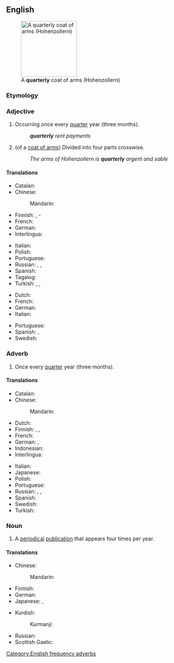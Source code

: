 ==English==
[[File:Hohenzollern Haus Wappen.svg|thumb|150px|A '''quarterly''' coat of arms (Hohenzollern)]]

===Etymology===
{{suffix|quarter|ly|lang=en}}

===Adjective===
{{en-adj|-}}

# Occurring once every [[quarter]] year (three months).
#: '''''quarterly''' rent payments''
# {{lb|en|heraldry}} (of a [[coat of arms]]) Divided into four parts crosswise.
#: ''The arms of Hohenzollern is '''quarterly''' argent and sable''

====Translations====
{{trans-top|occurring once every quarter year}}
* Catalan: {{t|ca|trimestral}}
* Chinese:
*: Mandarin: {{t+|cmn|每季|tr=měijì de|alt=每季的|sc=Hani}}
* Finnish: {{t+|fi|neljännesvuosittainen}}, {{t+|fi|neljännesvuosi}}-
* French: {{t+|fr|trimestriel}}
* German: {{t+|de|vierteljährlich}}
* Interlingua: {{t|ia|trimestral}}
{{trans-mid}}
* Italian: {{t|it|trimestrale}}
* Polish: {{t+|pl|kwartalny}}
* Portuguese: {{t+|pt|trimestral|m|f}}
* Russian: {{t+|ru|кварта́льный}}, {{t+|ru|ежекварта́льный}}, {{t+|ru|трёхме́сячный|tr=trjoxmésjačnyj}}
* Spanish: {{t+|es|trimestral}}
* Tagalog: {{t|tl|tatluhang-buwanan}}
* Turkish: {{t|tr|trimestıral|alt=trimestırâl}}, {{t|tr|çeyrekyıllık}}, {{t|tr|üçaylık}}
{{trans-bottom}}

{{trans-top|divided into four parts crosswise}}
* Dutch: {{t+|nl|gevierendeeld}}
* French: {{t+|fr|écartelé}}
* German: {{t+|de|Vierung}}
* Italian: {{t+|it|inquartato}}
{{trans-mid}}
* Portuguese: {{t|pt|esquartelado}}
* Spanish: {{t+|es|acuartelado}}, {{t+|es|cuartelado}}
* Swedish: {{t+|sv|kvadrerad}}
{{trans-bottom}}

===Adverb===
{{en-adv|-}}

# Once every [[quarter]] year (three months).

====Translations====
{{trans-top|once every quarter year}}
* Catalan: {{t|ca|trimestralment}}
* Chinese:
*: Mandarin: {{t+|cmn|每季|tr=měijì de|alt=每季地|sc=Hani}}
* Dutch: {{t+|nl|driemaandelijks}}
* Finnish: {{t+|fi|neljännesvuosittain}}, {{t|fi|neljänneksittäin}}, {{t|fi|vuosineljänneksittäin}}
* French: {{t+|fr|trimestriellement}}
* German: {{t+|de|vierteljährlich}}, {{t+|de|quartalsweise}}
* Indonesian: {{t|id|[[per]] [[kuartal]]}}
* Interlingua: {{t|ia|trimestralmente}}
{{trans-mid}}
* Italian: {{t|it|trimestralmente}}
* Japanese: {{t|ja|四半期毎|tr=[[しはんきごと]], shihanki-goto|sc=Jpan}}
* Polish: {{t|pl|kwartalnie}}
* Portuguese: {{t|pt|trimestralmente}}
* Russian: {{t+|ru|покварта́льно}}, {{t+|ru|ежекварта́льно}}, {{t|ru|[[раз]] [[в]] [[три]] [[месяц|ме́сяца]]}}
* Spanish: {{t+|es|trimestralmente}}
* Swedish: {{t|sv|kvartalsvis}}
* Turkish: {{t|tr|üç ayda bir}}
{{trans-bottom}}

===Noun===
{{en-noun|quarterlies}}

# A [[periodical]] [[publication]] that appears four times per year.

====Translations====
{{trans-top|periodical publication}}
* Chinese:
*: Mandarin: {{t+|cmn|季刊|tr=jìkān|sc=Hani}}
* Finnish: {{t|fi|neljännesvuosijulkaisu}}
* German: {{t|de|Vierteljahresschrift|n}}
* Japanese: {{t+|ja|季刊|tr=きかん, kikan|sc=Jpan}}, {{t|ja|季刊誌|tr=きかんし, kikanshi|sc=Jpan}}
{{trans-mid}}
* Kurdish:
*: Kurmanji: {{t|kmr|kovara sêmehî|f}}
* Russian: {{t|ru|трёхме́сячник|m|tr=trjoxmésjačnik}}
* Scottish Gaelic: {{t|gd|ràitheachan|m}}
{{trans-bottom}}

[[Category:English frequency adverbs]]